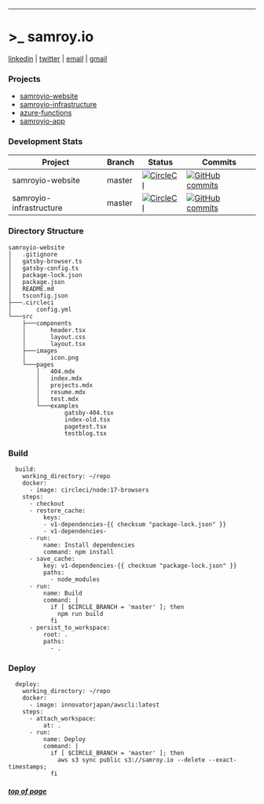 ---
# >_ samroy.io

[linkedin](https://www.linkedin.com/in/samroy92/) | [twitter](https://twitter.com/SamRoy92) | [email](mailto:samroy92@live.com) | [gmail](mailto:samuelmarkroy92@gmail.com)

### Projects

- [samroyio-website](https://github.com/SamRoyDev/samroyio-website)
- [samroyio-infrastructure](https://github.com/SamRoyDev/samroyio-infrastructure)
- [azure-functions](https://github.com/SamRoyDev/azure-functions)
- [samroyio-app](https://github.com/SamRoyDev/samroyio-app)

### Development Stats

**Project**|**Branch**|**Status**|**Commits**
---|---|---|---
samroyio-website|master|[![CircleCI](https://circleci.com/gh/SamRoyDev/samroyio-website/tree/master.svg?style=svg)](https://circleci.com/gh/SamRoyDev/samroyio-website/tree/master)|[![GitHub commits](https://badgen.net/github/commits/SamRoyDev/samroyio-website)](https://GitHub.com/SamRoyDev/samroyio-website/commit/)
samroyio-infrastructure|master|[![CircleCI](https://circleci.com/gh/SamRoyDev/samroyio-infrastructure/tree/master.svg?style=svg)](https://circleci.com/gh/SamRoyDev/samroyio-infrastructure/tree/master)|[![GitHub commits](https://badgen.net/github/commits/SamRoyDev/samroyio-infrastructure)](https://GitHub.com/SamRoyDev/samroyio-infrastructure/commit/)

### Directory Structure

```
samroyio-website
│   .gitignore
│   gatsby-browser.ts
│   gatsby-config.ts
│   package-lock.json
│   package.json
│   README.md
│   tsconfig.json
├───.circleci
│       config.yml
└───src
    ├───components
    │       header.tsx
    │       layout.css
    │       layout.tsx
    ├───images
    │       icon.png
    └───pages
        │   404.mdx
        │   index.mdx
        │   projects.mdx
        │   resume.mdx
        │   test.mdx
        └───examples
                gatsby-404.tsx
                index-old.tsx
                pagetest.tsx
                testblog.tsx
```

### Build

```
  build:
    working_directory: ~/repo
    docker:
      - image: circleci/node:17-browsers
    steps:
      - checkout
      - restore_cache:
          keys:
          - v1-dependencies-{{ checksum "package-lock.json" }}
          - v1-dependencies-
      - run:
          name: Install dependencies
          command: npm install
      - save_cache:
          key: v1-dependencies-{{ checksum "package-lock.json" }}
          paths:
            - node_modules
      - run:
          name: Build
          command: |
            if [ $CIRCLE_BRANCH = 'master' ]; then
              npm run build
            fi
      - persist_to_workspace:
          root: .
          paths:
            - .
```

### Deploy

```
  deploy:
    working_directory: ~/repo
    docker:
      - image: innovatorjapan/awscli:latest
    steps:
      - attach_workspace:
          at: .
      - run:
          name: Deploy
          command: |
            if [ $CIRCLE_BRANCH = 'master' ]; then
              aws s3 sync public s3://samroy.io --delete --exact-timestamps;
            fi
```

##### [top of page](#top) 